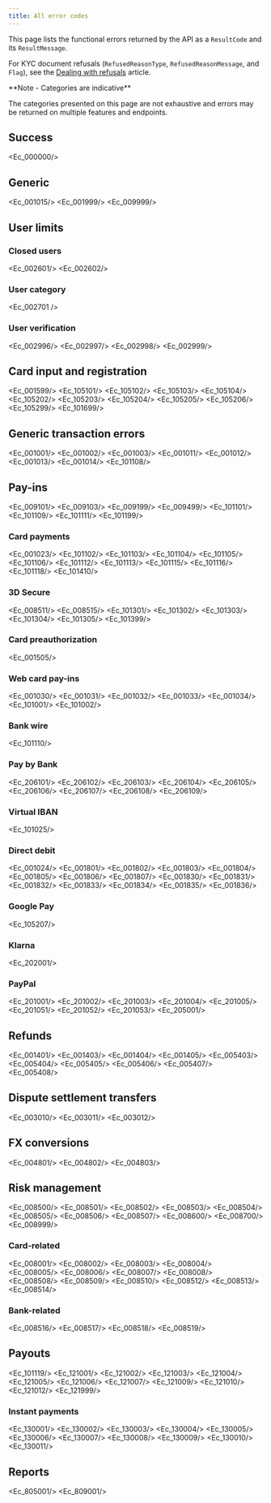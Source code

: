 ```yaml
---
title: All error codes  
---
```




This page lists the functional errors returned by the API as a `ResultCode` and its `ResultMessage`.

For KYC document refusals (`RefusedReasonType`, `RefusedReasonMessage`, and `Flag`), see the [Dealing with refusals](/guides/users/verification/documents/submission/refusals) article. 

<Note>
**Note - Categories are indicative**

The categories presented on this page are not exhaustive and errors may be returned on multiple features and endpoints.
</Note>

## Success

<Ec_000000/>

## Generic

<Ec_001015/>
<Ec_001999/>
<Ec_009999/>

## User limits

### Closed users

<Ec_002601/>
<Ec_002602/>

### User category

<Ec_002701 />

### User verification

<Ec_002996/>
<Ec_002997/>
<Ec_002998/>
<Ec_002999/>

## Card input and registration

<Ec_001599/>
<Ec_105101/>
<Ec_105102/>
<Ec_105103/>
<Ec_105104/>
<Ec_105202/>
<Ec_105203/>
<Ec_105204/>
<Ec_105205/>
<Ec_105206/>
<Ec_105299/>
<Ec_101699/>
  
## Generic transaction errors

<Ec_001001/>
<Ec_001002/>
<Ec_001003/>
<Ec_001011/>
<Ec_001012/>
<Ec_001013/>
<Ec_001014/>
<Ec_101108/>

## Pay-ins

<Ec_009101/>
<Ec_009103/>
<Ec_009199/>
<Ec_009499/>
<Ec_101101/>
<Ec_101109/>
<Ec_101111/>
<Ec_101199/>

### Card payments

<Ec_001023/>
<Ec_101102/>
<Ec_101103/>
<Ec_101104/>
<Ec_101105/>
<Ec_101106/>
<Ec_101112/>
<Ec_101113/>
<Ec_101115/>
<Ec_101116/>
<Ec_101118/>
<Ec_101410/>

### 3D Secure

<Ec_008511/>
<Ec_008515/>
<Ec_101301/>
<Ec_101302/>
<Ec_101303/>
<Ec_101304/>
<Ec_101305/>
<Ec_101399/>

### Card preauthorization

<Ec_001505/>

### Web card pay-ins

<Ec_001030/>
<Ec_001031/>
<Ec_001032/>
<Ec_001033/>
<Ec_001034/>
<Ec_101001/>
<Ec_101002/>

### Bank wire

<Ec_101110/>

### Pay by Bank

<Ec_206101/>
<Ec_206102/>
<Ec_206103/>
<Ec_206104/>
<Ec_206105/>
<Ec_206106/>
<Ec_206107/>
<Ec_206108/>
<Ec_206109/>

### Virtual IBAN

<Ec_101025/>

### Direct debit

<Ec_001024/>
<Ec_001801/>
<Ec_001802/>
<Ec_001803/>
<Ec_001804/>
<Ec_001805/>
<Ec_001806/>
<Ec_001807/>
<Ec_001830/>
<Ec_001831/>
<Ec_001832/>
<Ec_001833/>
<Ec_001834/>
<Ec_001835/>
<Ec_001836/>

### Google Pay

<Ec_105207/>

### Klarna

<Ec_202001/>

### PayPal

<Ec_201001/>
<Ec_201002/>
<Ec_201003/>
<Ec_201004/>
<Ec_201005/>
<Ec_201051/>
<Ec_201052/>
<Ec_201053/>
<Ec_205001/>

## Refunds

<Ec_001401/>
<Ec_001403/>
<Ec_001404/>
<Ec_001405/>
<Ec_005403/>
<Ec_005404/>
<Ec_005405/>
<Ec_005406/>
<Ec_005407/>
<Ec_005408/>

## Dispute settlement transfers

<Ec_003010/>
<Ec_003011/>
<Ec_003012/>

## FX conversions

<Ec_004801/>
<Ec_004802/>
<Ec_004803/>

## Risk management

<Ec_008500/>
<Ec_008501/>
<Ec_008502/>
<Ec_008503/>
<Ec_008504/>
<Ec_008505/>
<Ec_008506/>
<Ec_008507/>
<Ec_008600/>
<Ec_008700/>
<Ec_008999/>

### Card-related

<Ec_008001/>
<Ec_008002/>
<Ec_008003/>
<Ec_008004/>
<Ec_008005/>
<Ec_008006/>
<Ec_008007/>
<Ec_008008/>
<Ec_008508/>
<Ec_008509/>
<Ec_008510/>
<Ec_008512/>
<Ec_008513/>
<Ec_008514/>
  
### Bank-related

<Ec_008516/>
<Ec_008517/>
<Ec_008518/>
<Ec_008519/>
  
## Payouts

<Ec_101119/>
<Ec_121001/>
<Ec_121002/>
<Ec_121003/>
<Ec_121004/>
<Ec_121005/>
<Ec_121006/>
<Ec_121007/>
<Ec_121009/>
<Ec_121010/>
<Ec_121012/>
<Ec_121999/>

### Instant payments

<Ec_130001/>
<Ec_130002/>
<Ec_130003/>
<Ec_130004/>
<Ec_130005/>
<Ec_130006/>
<Ec_130007/>
<Ec_130008/>
<Ec_130009/>
<Ec_130010/>
<Ec_130011/>
  
## Reports

<Ec_805001/>
<Ec_809001/>
